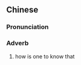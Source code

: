 ==Chinese==
{{zh-forms}}

===Pronunciation===
{{zh-pron
|m=yānzhī
|c=jin1 zi1
|cat=adv
}}

===Adverb===
{{zh-adv}}

# {{lb|zh|literary}} how is one to know that
